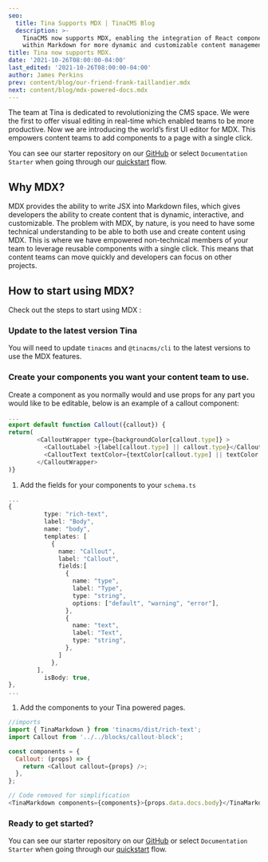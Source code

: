```yaml
---
seo:
  title: Tina Supports MDX | TinaCMS Blog
  description: >-
    TinaCMS now supports MDX, enabling the integration of React components
    within Markdown for more dynamic and customizable content management.
title: Tina now supports MDX.
date: '2021-10-26T08:00:00-04:00'
last_edited: '2021-10-26T08:00:00-04:00'
author: James Perkins
prev: content/blog/our-friend-frank-taillandier.mdx
next: content/blog/mdx-powered-docs.mdx
---
```


The team at Tina is dedicated to revolutionizing the CMS space. We were the first to offer visual editing in real-time which enabled teams to be more productive. Now we are introducing the world’s first UI editor for MDX. This empowers content teams to add components to a page with a single click.

<Youtube embedSrc="https://www.youtube.com/embed/yYysK7rCNM4" />

You can see our starter repository on our [GitHub](https://github.com/tinacms/tina-docs-starter) or select `Documentation Starter` when going through our [quickstart](https://app.tina.io/quickstart?utm_source=blog\&utm_medium=link\&utm_campaign=mdx_announcement) flow.

## Why MDX?

MDX provides the ability to write JSX into Markdown files, which gives developers the ability to create content that is dynamic, interactive, and customizable. The problem with MDX, by nature, is you need to have some technical understanding to be able to both use and create content using MDX. This is where we have empowered non-technical members of your team to leverage reusable components with a single click. This means that content teams can move quickly and developers can focus on other projects.

## How to start using MDX?

Check out the steps to start using MDX :

### Update to the latest version Tina

You will need to update `tinacms` and `@tinacms/cli` to the latest versions to use the MDX features.

### Create your components you want your content team to use.

Create a component as you normally would and use props for any part you would like to be editable, below is an example of a callout component:

```javascript
...
export default function Callout({callout}) {
return(
        <CalloutWrapper type={backgroundColor[callout.type]} >
          <CalloutLabel >{label[callout.type] || callout.type}</CalloutLabel>
          <CalloutText textColor={textColor[callout.type] || textColor.default}>{callout?.text}</CalloutText>
        </CalloutWrapper>
)}
```

1. Add the fields for your components to your `schema.ts`

```typescript
...
{
          type: "rich-text",
          label: "Body",
          name: "body",
          templates: [
            {
              name: "Callout",
              label: "Callout",
              fields:[
                {
                  name: "type",
                  label: "Type",
                  type: "string",
                  options: ["default", "warning", "error"],
                },
                {
                  name: "text",
                  label: "Text",
                  type: "string",
                },
              ]
            },
        ],
          isBody: true,
},
...
```

1. Add the components to your Tina powered pages.

```javascript
//imports
import { TinaMarkdown } from 'tinacms/dist/rich-text';
import Callout from '../../blocks/callout-block';

const components = {
  Callout: (props) => {
    return <Callout callout={props} />;
  },
};

// Code removed for simplification
<TinaMarkdown components={components}>{props.data.docs.body}</TinaMarkdown>;
```

### Ready to get started?

You can see our starter repository on our [GitHub](https://github.com/tinacms/tina-docs-starter) or select `Documentation Starter` when going through our [quickstart](https://app.tina.io/quickstart?utm_source=blog\&utm_medium=link\&utm_campaign=mdx_announcement) flow.
